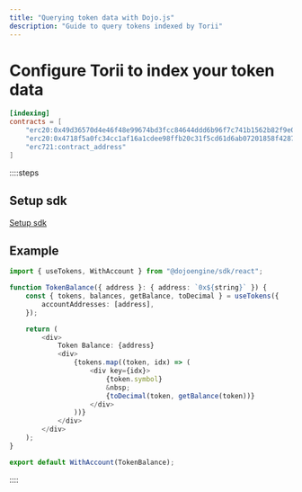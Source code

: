 ```yaml
---
title: "Querying token data with Dojo.js"
description: "Guide to query tokens indexed by Torii"
---
```


# Configure Torii to index your token data

```toml filename="torii_dev.toml"
[indexing]
contracts = [
    "erc20:0x49d36570d4e46f48e99674bd3fcc84644ddd6b96f7c741b1562b82f9e004dc7", # ETH fee token
    "erc20:0x4718f5a0fc34cc1af16a1cdee98ffb20c31f5cd61d6ab07201858f4287c938d", # STRK fee token
    "erc721:contract_address"
]
```

::::steps

## Setup sdk

[Setup sdk](./index.mdx#manual-setup)

## Example

```ts
import { useTokens, WithAccount } from "@dojoengine/sdk/react";

function TokenBalance({ address }: { address: `0x${string}` }) {
    const { tokens, balances, getBalance, toDecimal } = useTokens({
        accountAddresses: [address],
    });

    return (
        <div>
            Token Balance: {address}
            <div>
                {tokens.map((token, idx) => (
                    <div key={idx}>
                        {token.symbol}
                        &nbsp;
                        {toDecimal(token, getBalance(token))}
                    </div>
                ))}
            </div>
        </div>
    );
}

export default WithAccount(TokenBalance);
```

::::

